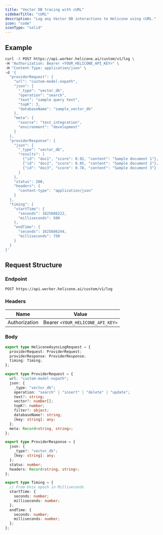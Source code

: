 ```yaml
---
title: "Vector DB tracing with cURL"
sidebarTitle: "cURL"
description: "Log any Vector DB interactions to Helicone using cURL."
icon: "code"
iconType: "solid"
---
```



## Example

```bash
curl -X POST https://api.worker.helicone.ai/custom/v1/log \
-H "Authorization: Bearer <YOUR_HELICONE_API_KEY>" \
-H "Content-Type: application/json" \
-d '{
  "providerRequest": {
    "url": "custom-model-nopath",
    "json": {
      "_type": "vector_db",
      "operation": "search",
      "text": "sample query text",
      "topK": 3,
      "databaseName": "sample_vector_db"
    },
    "meta": {
      "source": "test_integration",
      "environment": "development"
    }
  },
  "providerResponse": {
    "json": {
      "_type": "vector_db",
      "results": [
        {"id": "doc1", "score": 0.92, "content": "Sample document 1"},
        {"id": "doc2", "score": 0.85, "content": "Sample document 2"},
        {"id": "doc3", "score": 0.78, "content": "Sample document 3"}
      ]
    },
    "status": 200,
    "headers": {
      "content-type": "application/json"
    }
  },
  "timing": {
    "startTime": {
      "seconds": 1625686222,
      "milliseconds": 500
    },
    "endTime": {
      "seconds": 1625686244,
      "milliseconds": 750
    }
  }
}'
```

## Request Structure

### Endpoint

```
POST https://api.worker.helicone.ai/custom/v1/log
```

### Headers

| Name          | Value              |
| ------------- | ------------------ |
| Authorization | Bearer `<YOUR_HELICONE_API_KEY>` |

<div dangerouslySetInnerHTML={{ __html: strings.generateKeyInstructions }} />

### Body

```typescript
export type HeliconeAsyncLogRequest = {
  providerRequest: ProviderRequest;
  providerResponse: ProviderResponse;
  timing: Timing;
};

export type ProviderRequest = {
  url: "custom-model-nopath";
  json: {
    _type: "vector_db";
    operation: "search" | "insert" | "delete" | "update";
    text?: string;
    vector?: number[];
    topK?: number;
    filter?: object;
    databaseName?: string;
    [key: string]: any;
  };
  meta: Record<string, string>;
};

export type ProviderResponse = {
  json: {
    _type?: "vector_db";
    [key: string]: any;
  };
  status: number;
  headers: Record<string, string>;
};

export type Timing = {
  // From Unix epoch in Milliseconds
  startTime: {
    seconds: number;
    milliseconds: number;
  };
  endTime: {
    seconds: number;
    milliseconds: number;
  };
};
```

